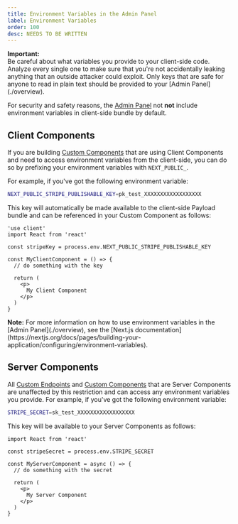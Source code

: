 ```yaml
---
title: Environment Variables in the Admin Panel
label: Environment Variables
order: 100
desc: NEEDS TO BE WRITTEN
---
```


<Banner type="warning">
  <strong>Important:</strong>
  <br />
  Be careful about what variables you provide to your client-side code. Analyze every single one to
  make sure that you're not accidentally leaking anything that an outside attacker could exploit. Only keys
  that are safe for anyone to read in plain text should be provided to your [Admin Panel](./overview).
</Banner>

For security and safety reasons, the [Admin Panel](./overview) not **not** include environment variables in client-side bundle by default.

## Client Components

If you are building [Custom Components](./components) that are using Client Components and need to access environment variables from the client-side, you can do so by prefixing your environment variables with `NEXT_PUBLIC_`.

For example, if you've got the following environment variable:

```bash
NEXT_PUBLIC_STRIPE_PUBLISHABLE_KEY=pk_test_XXXXXXXXXXXXXXXXXX
```

This key will automatically be made available to the client-side Payload bundle and can be referenced in your Custom Component as follows:

```tsx
'use client'
import React from 'react'

const stripeKey = process.env.NEXT_PUBLIC_STRIPE_PUBLISHABLE_KEY

const MyClientComponent = () => {
  // do something with the key

  return (
    <p>
      My Client Component
    </p>
  )
}
```

<Banner type="info">
  <strong>Note:</strong>
  For more information on how to use environment variables in the [Admin Panel](./overview), see the [Next.js documentation](https://nextjs.org/docs/pages/building-your-application/configuring/environment-variables).
</Banner>

## Server Components

All [Custom Endpoints](../rest-api/overview#custom-endpoints) and [Custom Components](./components) that are Server Components are unaffected by this restriction and can access any environment variables you provide. For example, if you've got the following environment variable:

```bash
STRIPE_SECRET=sk_test_XXXXXXXXXXXXXXXXXX
```

This key will be available to your Server Components as follows:

```tsx
import React from 'react'

const stripeSecret = process.env.STRIPE_SECRET

const MyServerComponent = async () => {
  // do something with the secret

  return (
    <p>
      My Server Component
    </p>
  )
}
```
